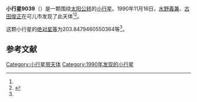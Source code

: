 {{Infobox planet
| bgcolour = #FFFFC0
| name = 9039
| symbol = 
| image = 
| caption = 
| discovery = yes
| discovery_ref = 
| discoverer = [[水野義兼|水野義兼]]、[[古田俊正|古田俊正]]
| discovery_site = [[可儿市|可儿市]] 
| discovered = 1990年11月16日
| designations = yes
| mp_name = 
| named_after = 
| alt_names = 1990 WB4/ 1995 UH3
| mp_category = [[主带小行星|主带小行星]]
| orbit_ref = <ref name="a">[http://ssd.jpl.nasa.gov/sbdb.cgi?sstr=9039 9039] {{Wayback|url=http://ssd.jpl.nasa.gov/sbdb.cgi?sstr=9039 |date=20210717065103 }}，小行星數據庫瀏覽器（JPL Small-Body Database Browser）－[[美国国家航空航天局|美国国家航空航天局]]喷气推进实验室</ref>
| epoch = 2456400.5 (2013年4月18日更新)
| aphelion = {{convert|3.231416715357413|AU|km|3|abbr=on|lk=out}}
| perihelion = {{convert|2.792604049729076|AU|km|3|abbr=on}}
| semimajor = {{convert|3.012010382543244|AU|km|3|abbr=on}}
| eccentricity = 0.072843817
| period = 1909.339353 [[日|日]]<br />5.23[[儒略年|儒略年]]
| avg_speed = 
| inclination = 9.595455320483289
| asc_node = 270.0837602657066
| mean_anomaly = 
| arg_peri = 203.8479460550364
| satellites = 
| physical_characteristics = yes
| dimensions = 
| mass = 
| density = 
| surface_grav = 
| escape_velocity = 
| sidereal_day = 
| axial_tilt = 
| pole_ecliptic_lat = 
| pole_ecliptic_lon = 
| albedo = 
| temperatures= 
| temp_name1 = 
| mean_temp_1 = 
| max_temp_1 = 
| temp_name2 = 
| max_temp_2 = 
| spectral_type = 
| abs_magnitude = 203.8479460550364
}}

'''小行星9039'''（{{lang-en|9039}}）是一颗围绕[[太阳|太阳]][[公转|公转]]的[[小行星|小行星]]。1990年11月16日，[[水野義兼|水野義兼]]、[[古田俊正|古田俊正]]在可儿市发现了此天体<ref name="a" /><ref>{{cite news|title=小行星列表|url=http://cfa-www.harvard.edu/iau/lists/NumberedMPs.txt|accessdate=2013-07-08|newspaper=哈佛大学|archive-date=2008-05-17|archive-url=https://web.archive.org/web/20080517010638/http://cfa-www.harvard.edu/iau/lists/NumberedMPs.txt|dead-url=no}}</ref>。

这颗小行星的[[绝对星等|绝对星等]]为203.8479460550364等<ref name="a" />。

==参考文献==
{{reflist}}
{{Minor Planet Number|[[小行星9038|小行星9038]]|[[小行星9040|小行星9040]]}}

{{小天体}}

[[Category:小行星带天体|Category:小行星带天体]]
[[Category:1990年发现的小行星|Category:1990年发现的小行星]]

{{asteroid-stub}}